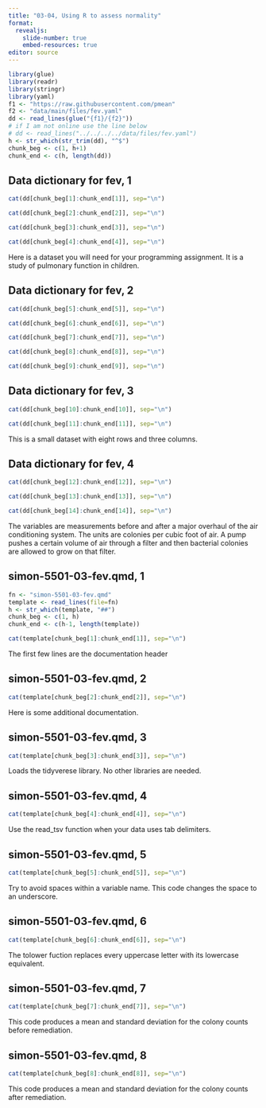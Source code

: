 ```yaml
---
title: "03-04, Using R to assess normality"
format: 
  revealjs:
    slide-number: true
    embed-resources: true
editor: source
---
```


```r
library(glue)
library(readr)
library(stringr)
library(yaml)
f1 <- "https://raw.githubusercontent.com/pmean"
f2 <- "data/main/files/fev.yaml"
dd <- read_lines(glue("{f1}/{f2}"))
# if I am not online use the line below
# dd <- read_lines("../../../../data/files/fev.yaml")
h <- str_which(str_trim(dd), "^$")
chunk_beg <- c(1, h+1)
chunk_end <- c(h, length(dd))
```

## Data dictionary for fev, 1

```r
cat(dd[chunk_beg[1]:chunk_end[1]], sep="\n")
```

```r
cat(dd[chunk_beg[2]:chunk_end[2]], sep="\n")
```

```r
cat(dd[chunk_beg[3]:chunk_end[3]], sep="\n")
```

```r
cat(dd[chunk_beg[4]:chunk_end[4]], sep="\n")
```

:::notes
Here is a dataset you will need for your programming assignment. It is a study of pulmonary function in children.
:::

## Data dictionary for fev, 2

```r
cat(dd[chunk_beg[5]:chunk_end[5]], sep="\n")
```

```r
cat(dd[chunk_beg[6]:chunk_end[6]], sep="\n")
```

```r
cat(dd[chunk_beg[7]:chunk_end[7]], sep="\n")
```

```r
cat(dd[chunk_beg[8]:chunk_end[8]], sep="\n")
```

```r
cat(dd[chunk_beg[9]:chunk_end[9]], sep="\n")
```

:::notes

:::

## Data dictionary for fev, 3

```r
cat(dd[chunk_beg[10]:chunk_end[10]], sep="\n")
```

```r
cat(dd[chunk_beg[11]:chunk_end[11]], sep="\n")
```

:::notes
This is a small dataset with eight rows and three columns.
:::

## Data dictionary for fev, 4

```r
cat(dd[chunk_beg[12]:chunk_end[12]], sep="\n")
```

```r
cat(dd[chunk_beg[13]:chunk_end[13]], sep="\n")
```

```r
cat(dd[chunk_beg[14]:chunk_end[14]], sep="\n")
```

:::notes
The variables are measurements before and after a major overhaul of the air conditioning system. The units are colonies per cubic foot of air. A pump pushes a certain volume of air through a filter and then bacterial colonies are allowed to grow on that filter.
:::

## simon-5501-03-fev.qmd, 1

```r
fn <- "simon-5501-03-fev.qmd"
template <- read_lines(file=fn)
h <- str_which(template, "##")
chunk_beg <- c(1, h)
chunk_end <- c(h-1, length(template))
```

```r
cat(template[chunk_beg[1]:chunk_end[1]], sep="\n")
```

:::notes
The first few lines are the documentation header
:::

## simon-5501-03-fev.qmd, 2

```r
cat(template[chunk_beg[2]:chunk_end[2]], sep="\n")
```

:::notes
Here is some additional documentation.
:::

## simon-5501-03-fev.qmd, 3

```r
cat(template[chunk_beg[3]:chunk_end[3]], sep="\n")
```

:::notes
Loads the tidyverese library. No other libraries are needed.
:::

## simon-5501-03-fev.qmd, 4

```r
cat(template[chunk_beg[4]:chunk_end[4]], sep="\n")
```

:::notes
Use the read_tsv function when your data uses tab delimiters.
:::

## simon-5501-03-fev.qmd, 5

```r
cat(template[chunk_beg[5]:chunk_end[5]], sep="\n")
```
:::notes
Try to avoid spaces within a variable name. This code changes the space to an underscore. 
:::

## simon-5501-03-fev.qmd, 6

```r
cat(template[chunk_beg[6]:chunk_end[6]], sep="\n")
```

:::notes
The tolower fuction replaces every uppercase letter with its lowercase equivalent.
:::

## simon-5501-03-fev.qmd, 7

```r
cat(template[chunk_beg[7]:chunk_end[7]], sep="\n")
```

:::notes
This code produces a mean and standard deviation for the colony counts before remediation.
:::

## simon-5501-03-fev.qmd, 8

```r
cat(template[chunk_beg[8]:chunk_end[8]], sep="\n")
```

:::notes
This code produces a mean and standard deviation for the colony counts after remediation.
:::
